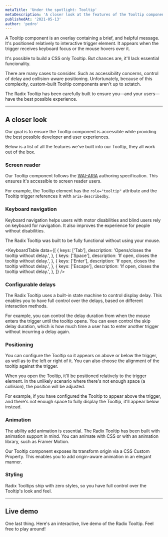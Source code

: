 ```yaml
---
metaTitle: 'Under the spotlight: Tooltip'
metaDescription: 'A closer look at the features of the Tooltip component.'
publishedAt: '2021-05-13'
author: 'pedro'
---
```


A Tooltip component is an overlay containing a brief, and helpful message. It's positioned relatively to interactive trigger element. It appears when the trigger receives keyboard focus or the mouse hovers over it.

It's possible to build a CSS only Tooltip. But chances are, it'll lack essential funcionality.

There are many cases to consider. Such as accessibility concerns, control of delay and collision-aware positioning. Unfortunately, because of this complexity, custom-built Tooltip components aren't up to sctatch.

The Radix Tooltip has been carefully built to ensure you—and your users—have the best possible experience.

---

## A closer look

Our goal is to ensure the Tooltip component is accessible while providing the best possible developer and user experiences.

Below is a list of all the features we've built into our Tooltip, they all work out of the box.

### Screen reader

Our Tooltip component follows the [WAI-ARIA](https://www.w3.org/WAI/ARIA/apg/patterns/tooltip) authoring specification. This ensures it's accessible to screen reader users.

For example, the Tooltip element has the `role="tooltip"` attribute and the Tooltip trigger references it with `aria-describedby`.

<VideoPlaceholder />

### Keyboard navigation

Keyboard navigation helps users with motor disabilities and blind users rely on keyboard for navigation. It also improves the experience for people without disabilities.

The Radix Tooltip was built to be fully functional without using your mouse.

<KeyboardTable
  data={[
    {
      keys: ['Tab'],
      description: 'Opens/closes the tooltip without delay.',
    },
    {
      keys: ['Space'],
      description: 'If open, closes the tooltip without delay.',
    },
    {
      keys: ['Enter'],
      description: 'If open, closes the tooltip without delay.',
    },
    {
      keys: ['Escape'],
      description: 'If open, closes the tooltip without delay.',
    },
  ]}
/>

<VideoPlaceholder />

### Configurable delays

The Radix Tooltip uses a built-in state machine to control display delay. This enables you to have full control over the delays, based on different interaction methods.

For example, you can control the delay duration from when the mouse enters the trigger until the tooltip opens. You can even control the skip delay duration, which is how much time a user has to enter another trigger without incurring a delay again.

<VideoPlaceholder />

### Positioning

You can configure the Tooltip so it appears on above or below the trigger, as well as to the left or right of it. You can also choose the alignment of the tooltip against the trigger.

When you open the Tooltip, it'll be positioned relatively to the trigger element. In the unlikely scenario where there's not enough space (a collision), the position will be adjusted.

For example, if you have configured the Tooltip to appear above the trigger, and there's not enough space to fully display the Tooltip, it'll appear below instead.

<VideoPlaceholder />

### Animation

The ability add animation is essential. The Radix Tooltip has been built with animation support in mind. You can animate with CSS or with an animation library, such as Framer Motion.

Our Tooltip component exposes its transform origin via a CSS Custom Property. This enables you to add origin-aware animation in an elegant manner.

<VideoPlaceholder />

### Styling

Radix Tooltips ship with zero styles, so you have full control over the Tooltip's look and feel.

---

## Live demo

One last thing. Here's an interactive, live demo of the Radix Tooltip. Feel free to play around!

<TooltipDemo />
